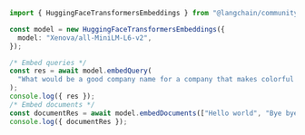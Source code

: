 ```typescript
import { HuggingFaceTransformersEmbeddings } from "@langchain/community/embeddings/huggingface_transformers";

const model = new HuggingFaceTransformersEmbeddings({
  model: "Xenova/all-MiniLM-L6-v2",
});

/* Embed queries */
const res = await model.embedQuery(
  "What would be a good company name for a company that makes colorful socks?"
);
console.log({ res });
/* Embed documents */
const documentRes = await model.embedDocuments(["Hello world", "Bye bye"]);
console.log({ documentRes });
```